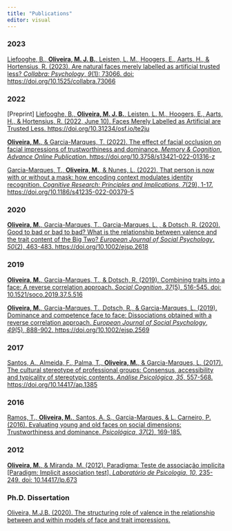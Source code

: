 ```yaml
---
title: "Publications"
editor: visual
---
```


### **2023**

[Liefooghe, B., **Oliveira, M. J. B.**, Leisten, L. M., Hoogers, E., Aarts, H., & Hortensius, R. (2023). Are natural faces merely labelled as artificial trusted less? *Collabra: Psychology*, *9*(1): 73066. doi: https://doi.org/10.1525/collabra.73066](https://online.ucpress.edu/collabra/article/9/1/73066/195773/Are-Natural-Faces-Merely-Labelled-as-Artificial)

### **2022**

\[Preprint\] [Liefooghe, B., **Oliveira, M. J. B.**, Leisten, L. M., Hoogers, E., Aarts, H., & Hortensius, R. (2022, June 10). Faces Merely Labelled as Artificial are Trusted Less. https://doi.org/10.31234/osf.io/te2ju](https://psyarxiv.com/te2ju)

[**Oliveira, M.**, & Garcia-Marques, T. (2022). The effect of facial occlusion on facial impressions of trustworthiness and dominance. *Memory & Cognition*, *Advance Online Publication*. https://doi.org/10.3758/s13421-022-01316-z](https://doi.org/10.3758/s13421-022-01316-z)

[Garcia-Marques, T., **Oliveira, M.**, & Nunes, L. (2022). That person is now with or without a mask: how encoding context modulates identity recognition. *Cognitive Research: Principles and Implications*, *7*(29), 1-17. https://doi.org/10.1186/s41235-022-00379-5](https://doi.org/10.1186/s41235-022-00379-5)

### **2020**

[**Oliveira, M.**, Garcia-Marques, T., Garcia-Marques, L. , & Dotsch, R. (2020). Good to bad or bad to bad? What is the relationship between valence and the trait content of the Big Two? *European Journal of Social Psychology*, *50*(2), 463-483. https://doi.org/10.1002/ejsp.2618](https://onlinelibrary.wiley.com/doi/abs/10.1002/ejsp.2618)

### **2019**

[**Oliveira, M.**, Garcia-Marques, T., & Dotsch, R. (2019). Combining traits into a face: A reverse correlation approach. *Social Cognition*, *37*(5), 516-545. doi: 10.1521/soco.2019.37.5.516](https://guilfordjournals.com/doi/abs/10.1521/soco.2019.37.5.516)

[**Oliveira, M.**, Garcia-Marques, T., Dotsch, R., & Garcia-Marques, L. (2019). Dominance and competence face to face: Dissociations obtained with a reverse correlation approach. *European Journal of Social Psychology*, *49*(5), 888-902. https://doi.org/10.1002/ejsp.2569](https://onlinelibrary.wiley.com/doi/abs/10.1002/ejsp.2569)

### **2017**

[Santos, A., Almeida, F., Palma, T., **Oliveira, M.**, & Garcia-Marques, L. (2017). The cultural stereotype of professional groups: Consensus, accessibility and typicality of stereotypic contents. *Análise Psicológica*, *35*, 557-568. https://doi.org/10.14417/ap.1385](https://www.researchgate.net/publication/316248930_The_Cultural_Stereotype_of_Professional_Groups_Consensus_Accessibility_and_Typicality_of_Stereotypic_Contents)

### **2016**

[Ramos, T., **Oliveira, M.**, Santos, A. S., Garcia-Marques, & L. Carneiro, P. (2016). Evaluating young and old faces on social dimensions: Trustworthiness and dominance. *Psicológica*, *37*(2), 169-185.](https://www.uv.es/psicologica/articulos2.16/4Ramos.pdf)

### **2012**

[**Oliveira, M.**, & Miranda, M. (2012). Paradigma: Teste de associação implícita \[Paradigm: Implicit association test\]. *Laboratório de Psicologia*, *10*, 235-249. doi: 10.14417/lp.673](http://publicacoes.ispa.pt/publicacoes/index.php/lp/article/view/673)

### **Ph.D. Dissertation**

[Oliveira, M.J.B. (2020). The structuring role of valence in the relationship between and within models of face and trait impressions.](https://www.researchgate.net/profile/Manuel-Oliveira-3/publication/344025673_The_structuring_role_of_valence_in_the_relationship_between_and_within_models_of_face_and_trait_impressions/links/5f4e5e48a6fdcc9879bcb4db/The-structuring-role-of-valence-in-the-relationship-between-and-within-models-of-face-and-trait-impressions.pdf)
